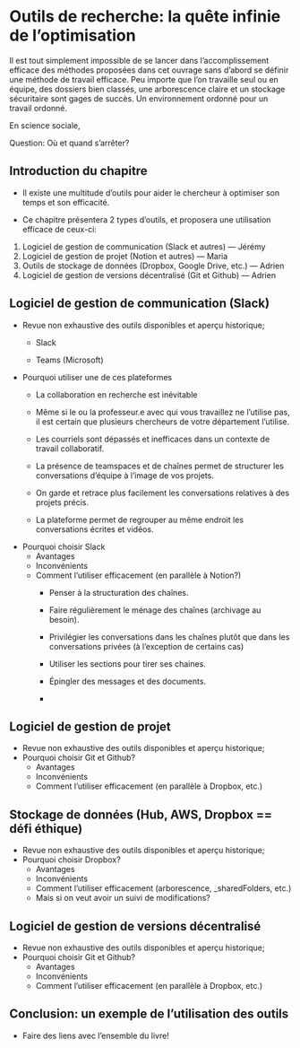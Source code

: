 # Outils de recherche: la quête infinie de l'optimisation

Il est tout simplement impossible de se lancer dans l'accomplissement efficace des méthodes proposées dans cet ouvrage sans d'abord se définir une méthode de travail efficace. Peu importe que l'on travaille seul ou en équipe, des dossiers bien classés, une arborescence claire et un stockage sécuritaire sont gages de succès. Un environnement ordonné pour un travail ordonné.

En science sociale,

Question: Où et quand s'arrêter?

## Introduction du chapitre

-   Il existe une multitude d'outils pour aider le chercheur à optimiser son temps et son efficacité.

-   Ce chapitre présentera 2 types d'outils, et proposera une utilisation efficace de ceux-ci:

1.  Logiciel de gestion de communication (Slack et autres) --- Jérémy
2.  Logiciel de gestion de projet (Notion et autres) --- Maria
3.  Outils de stockage de données (Dropbox, Google Drive, etc.) --- Adrien
4.  Logiciel de gestion de versions décentralisé (Git et Github) --- Adrien

## Logiciel de gestion de communication (Slack)

-   Revue non exhaustive des outils disponibles et aperçu historique;
    -   Slack

    -   Teams (Microsoft)
-   Pourquoi utiliser une de ces plateformes
    -   La collaboration en recherche est inévitable

    -   Même si le ou la professeur.e avec qui vous travaillez ne l'utilise pas, il est certain que plusieurs chercheurs de votre département l'utilise.

    -   Les courriels sont dépassés et inefficaces dans un contexte de travail collaboratif.

    -   La présence de teamspaces et de chaînes permet de structurer les conversations d'équipe à l'image de vos projets.

    -   On garde et retrace plus facilement les conversations relatives à des projets précis.

    -   La plateforme permet de regrouper au même endroit les conversations écrites et vidéos.
-   Pourquoi choisir Slack
    -   Avantages
    -   Inconvénients
    -   Comment l'utiliser efficacement (en parallèle à Notion?)
        -   Penser à la structuration des chaînes.

        -   Faire régulièrement le ménage des chaînes (archivage au besoin).

        -   Privilégier les conversations dans les chaînes plutôt que dans les conversations privées (à l'exception de certains cas)

        -   Utiliser les sections pour tirer ses chaines.

        -   Épingler des messages et des documents.

        -   

## Logiciel de gestion de projet

-   Revue non exhaustive des outils disponibles et aperçu historique;
-   Pourquoi choisir Git et Github?
    -   Avantages
    -   Inconvénients
    -   Comment l'utiliser efficacement (en parallèle à Dropbox, etc.)

## Stockage de données (Hub, AWS, Dropbox == défi éthique)

-   Revue non exhaustive des outils disponibles et aperçu historique;
-   Pourquoi choisir Dropbox?
    -   Avantages
    -   Inconvénients
    -   Comment l'utiliser efficacement (arborescence, \_sharedFolders, etc.)
    -   Mais si on veut avoir un suivi de modifications?

## Logiciel de gestion de versions décentralisé

-   Revue non exhaustive des outils disponibles et aperçu historique;
-   Pourquoi choisir Git et Github?
    -   Avantages
    -   Inconvénients
    -   Comment l'utiliser efficacement (en parallèle à Dropbox, etc.)

## Conclusion: un exemple de l'utilisation des outils

-   Faire des liens avec l'ensemble du livre!
